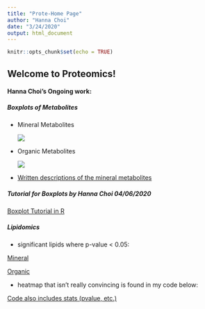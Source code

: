 ```yaml
---
title: "Prote-Home Page"
author: "Hanna Choi"
date: "3/24/2020"
output: html_document
---
```


```r
knitr::opts_chunk$set(echo = TRUE)
```

## Welcome to Proteomics!
   
  
#### Hanna Choi's Ongoing work:  

##### Boxplots of Metabolites

    
  * Mineral Metabolites
  
    ![](Metabolites_Boxplots/mm_plots.png)

  * Organic Metabolites
  
    ![](Metabolites_Boxplots/om_plots.png)
 
  * [Written descriptions of the mineral metabolites](Metabolites_Boxplots/write-up.html)

##### Tutorial for Boxplots by Hanna Choi 04/06/2020

  [Boxplot Tutorial in R](Metabolites_Boxplots/boxplot_tutorial.html)
      
      
##### Lipidomics

   * significant lipids where p-value < 0.05:
  
  [Mineral](Lipidomics/Mineral_Lipids.csv)
  
  [Organic](Lipidomics/Organic_Lipids.csv)
  
   * heatmap that isn't really convincing is found in my code below:
  
  [Code also includes stats (pvalue, etc.)](Lipidomics/compared_aligned.html)
  
  